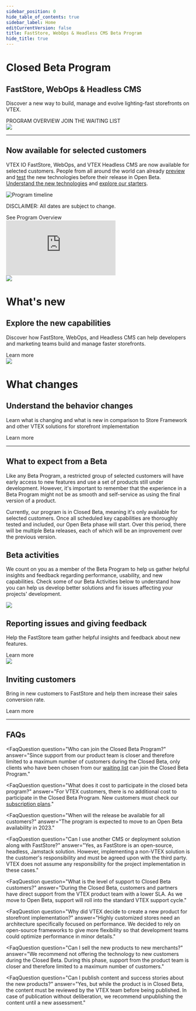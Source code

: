 ```yaml
---
sidebar_position: 0
hide_table_of_contents: true
sidebar_label: Home
editCurrentVersion: false
title: FastStore, WebOps & Headless CMS Beta Program
hide_title: true
---
```




<div className="grid grid-cols-2">
<div className="my-auto">
<div>
<h1 className='font-VTEXTrust text-sm text-details !m-0'>Closed Beta Program</h1>
<h2 className="text-5xl text-fontSecondary leading-tight font-VTEXRegular break-normal">
FastStore, WebOps & Headless CMS
</h2>
<p className="text-lg mb-6"> Discover a new way to build, manage and evolve lighting-fast storefronts on VTEX.</p>
<Link to="/beta/overview" className="button-primary">
PROGRAM OVERVIEW
</Link>
<Link to="https://content.vtex.com/vtexio-headless-cms-closed-beta/" className="button-tertiary">
JOIN THE WAITING LIST
</Link>
</div>
</div>
<img className="w-full px-28" src="https://vtexhelp.vtexassets.com/assets/docs/src/future___97855ed352fb2914dc82829c5ebeac4c.png"/>
</div>

---

<h2 className="text-4xl text-fontSecondary leading-tight font-VTEXRegular">Now available for selected customers</h2>

VTEX IO FastStore, WebOps, and VTEX Headless CMS are now available for selected customers. People from all around the world can already [preview](https://www.vtexfaststore.com/) and [test](/playground) the new technologies before their release in Open Beta. [Understand the new technologies](/beta/features-and-capabilities) and [explore our starters](/starters).

![Program timeline](https://vtexhelp.vtexassets.com/assets/docs/src/program-overview___279d9bf770ce2ec6e401983d62ed9c35.jpg)

<p className="text-sm text-details float-right">
DISCLAIMER: All dates are subject to change.
</p>
<Link to="/beta/features-and-capabilities" className="button-tertiary">See Program Overview</Link>

<div className="relative w-full h-0 p-32 lg:p-64 my-12">
  <iframe
    src="https://player.vimeo.com/video/723083396?&h=a1725d4a3f&title=0&byline=0&portrait=0"
    className="absolute top-0 left-0 w-full h-full"
    frameborder="0"    
    allow="autoplay; fullscreen; picture-in-picture"
    allowfullscreen
  ></iframe>
</div>
<script src="https://player.vimeo.com/api/player.js"></script>

<div className="grid grid-cols-2 gap-4 my-8">
<div>
<img className="w-8" src="https://vtexhelp.vtexassets.com/assets/docs/src/capabilities___20c7e979b6a53f604272baa79eaf97ef.png"/>
<h1 className='font-VTEXTrust text-sm text-details !m-0'>What's new</h1>
<h2 className="text-fontSecondary font-VTEXRegular text-xl !m-0">Explore the new capabilities</h2> 
<p className="text-details text-base py-3">
Discover how FastStore, WebOps, and Headless CMS can help developers and marketing teams build and manage faster storefronts.
</p>
<Link to="/beta/features-and-capabilities" className="button-tertiary">Learn more</Link>
</div>

<div>
<img className="w-8" src="https://vtexhelp.vtexassets.com/assets/docs/src/changes___5c7d44453baefeca5df2ba911bea6fb9.png"/>
<h1 className='font-VTEXTrust text-sm text-details !m-0'>What changes</h1>
<h2 className="text-fontSecondary font-VTEXRegular text-xl !m-0">Understand the behavior changes</h2> 
<p className="text-details text-base py-3">
Learn what is changing and what is new in comparison to Store Framework and other VTEX solutions for storefront implementation
</p>
<Link to="/beta/features-and-capabilities" className="button-tertiary">Learn more</Link>
</div>
</div>

---

<h2 className="text-4xl text-fontSecondary leading-tight font-VTEXRegular">What to expect from a Beta</h2>

Like any Beta Program, a restricted group of selected customers will have early access to new features and use a set of products still under development. However, it's important to remember that the experience in a Beta Program might not be as smooth and self-service as using the final version of a product.

Currently, our program is in Closed Beta, meaning it's only available for selected customers. Once all scheduled key capabilities are thoroughly tested and included, our Open Beta phase will start. Over this period, there will be multiple Beta releases, each of which will be an improvement over the previous version.

<h2 className="text-4xl text-fontSecondary leading-tight font-VTEXRegular">Beta activities</h2>

We count on you as a member of the Beta Program to help us gather helpful insights and feedback regarding performance, usability, and new capabilities. Check some of our Beta Activities below to understand how you can help us develop better solutions and fix issues affecting your projects' development.

<div className="grid grid-cols-2 gap-8 mt-8 mb-16">
<div>
<img src="https://vtexhelp.vtexassets.com/assets/docs/src/reporting-issues___5bef9ccadc080f246f5013c5de684af2.png"/>
<h2 className="text-fontSecondary font-VTEXRegular text-xl !m-0">Reporting issues and giving feedback</h2> 
<p className="text-details text-base py-3">
Help the FastStore team gather helpful insights and feedback about new features.
</p>
<Link to="/beta/feedback-and-issue-tracking" className="button-tertiary">Learn more</Link>
</div>
<div>
<img src="https://vtexhelp.vtexassets.com/assets/docs/src/customer-inv___efd92672ffeec04b32705ce03c6ed2a2.png"/>
<h2 className="text-fontSecondary font-VTEXRegular text-xl !m-0">Inviting customers</h2> 
<p className="text-details text-base py-3">
Bring in new customers to FastStore and help them increase their sales conversion rate.
</p>
<Link to="/beta/customer-invitation" className="button-tertiary">Learn more</Link>
</div>
</div>

---

<h2 className="text-4xl text-fontSecondary leading-tight font-VTEXRegular">FAQs</h2>

<FaqQuestion
  question="Who can join the Closed Beta Program?"
  answer="Since support from our product team is closer and therefore limited to a maximum number of customers during the Closed Beta, only clients who have been chosen from our <a href='https://content.vtex.com/vtexio-headless-cms-closed-beta/'>waiting list</a> can join the Closed Beta Program."
></FaqQuestion>
<FaqQuestion
  question="What does it cost to participate in the closed beta program?"
  answer="For VTEX customers, there is no additional cost to participate in the Closed Beta Program. New customers must check our <a href='https://vtex.com/br-pt/precos/'>subscription plans</a>."
></FaqQuestion>
<FaqQuestion
  question="When will the release be available for all customers?"
  answer="The program is expected to move to an Open Beta availability in 2023."
></FaqQuestion>
<FaqQuestion
  question="Can I use another CMS or deployment solution along with FastStore?"
  answer="Yes, as FastStore is an open-source, headless, Jamstack solution. However, implementing a non-VTEX solution is the customer's responsibility and must be agreed upon with the third party. VTEX does not assume any responsibility for the project implementation in these cases."
></FaqQuestion>
<FaqQuestion
  question="What is the level of support to Closed Beta customers?"
  answer="During the Closed Beta, customers and partners have direct support from the VTEX product team with a lower SLA. As we move to Open Beta, support will roll into the standard VTEX support cycle."
></FaqQuestion>
<FaqQuestion
  question="Why did VTEX decide to create a new product for storefront implementation?"
  answer="Highly customized stores need an architecture specifically focused on performance. We decided to rely on open-source frameworks to give more flexibility so that development teams could optimize performance in minor details."
></FaqQuestion>
<FaqQuestion
  question="Can I sell the new products to new merchants?"
  answer="We recommend not offering the technology to new customers during the Closed Beta. During this phase, support from the product team is closer and therefore limited to a maximum number of customers."
></FaqQuestion>
<FaqQuestion
  question="Can I publish content and success stories about the new products?"
  answer="Yes, but while the product is in Closed Beta, the content must be reviewed by the VTEX team before being published. In case of publication without deliberation, we recommend unpublishing the content until a new assessment."
></FaqQuestion>